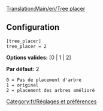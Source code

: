 [[Translation:Main/en/Tree placer]]
== Configuration ==

<pre>
[tree_placer]
tree_placer = 2
</pre>

'''Options valides:''' [0 | 1 | 2]

'''Par défaut:''' 2

<pre>
0 = Pas de placement d'arbre
1 = original
2 = placement des arbres amélioré
</pre>

[[Category:fr/Réglages et préférences]]